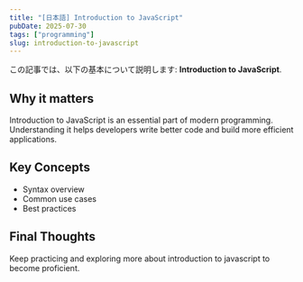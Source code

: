 ```yaml
---
title: "[日本語] Introduction to JavaScript"
pubDate: 2025-07-30
tags: ["programming"]
slug: introduction-to-javascript
---
```


この記事では、以下の基本について説明します: **Introduction to JavaScript**.

## Why it matters

Introduction to JavaScript is an essential part of modern programming. Understanding it helps developers write better code and build more efficient applications.

## Key Concepts

- Syntax overview
- Common use cases
- Best practices

## Final Thoughts

Keep practicing and exploring more about introduction to javascript to become proficient.
